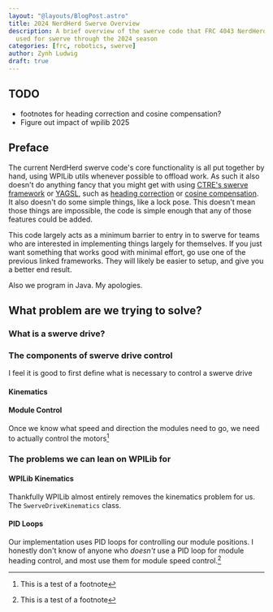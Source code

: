 ```yaml
---
layout: "@layouts/BlogPost.astro"
title: 2024 NerdHerd Swerve Overview
description: A brief overview of the swerve code that FRC 4043 NerdHerd
  used for swerve through the 2024 season
categories: [frc, robotics, swerve]
author: Zynh Ludwig
draft: true
---
```


## TODO

- footnotes for heading correction and cosine compensation?
- Figure out impact of wpilib 2025

## Preface

[YAGSL]: https://docs.yagsl.com
[CTRE's swerve framework]: https://v6.docs.ctr-electronics.com/en/stable/docs/api-reference/mechanisms/swerve/swerve-overview.html
[heading correction]: https://docs.yagsl.com/overview/our-features/heading-correction
[cosine compensation]: https://docs.yagsl.com/overview/our-features/cosine-compensation

The current NerdHerd swerve code's core functionality is all put together
by hand, using WPILib utils whenever possible to offload work. As such it also
doesn't do anything fancy that you might get with using [CTRE's swerve
framework] or [YAGSL], such as [heading correction] or [cosine compensation].
It also doesn't do some simple things, like a lock pose. This doesn't mean
those things are impossible, the code is simple enough
that any of those features could be added.

This code largely acts as a minimum barrier to entry in to swerve for teams
who are interested in implementing things largely for themselves. If you just
want something that works good with minimal effort, go use one of the previous
linked frameworks. They will likely be easier to setup, and give you a better
end result.

Also we program in Java. My apologies.

## What problem are we trying to solve?

### What is a swerve drive?

### The components of swerve drive control

I feel it is good to first define what is necessary to control a swerve drive

#### Kinematics

#### Module Control

Once we know what speed and direction the modules need to go, we need to
actually control the motors[^1]

### The problems we can lean on WPILib for

#### WPILib Kinematics

Thankfully WPILib almost entirely removes the kinematics problem for us. The
`SwerveDriveKinematics` class.

#### PID Loops

Our implementation uses PID loops for controlling our module positions. I
honestly don't know of anyone who _doesn't_ use a PID loop for module heading
control, and most use them for module speed control.[^1]

[^1]: This is a test of a footnote
